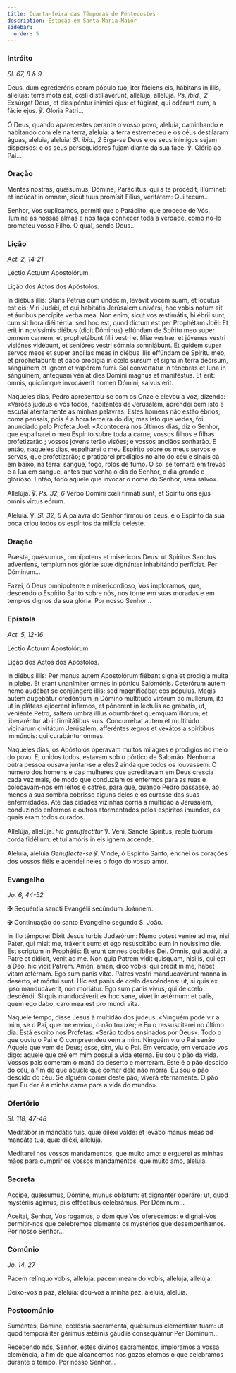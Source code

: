 ```yaml
---
title: Quarta-feira das Têmporas de Pentecostes
description: Estação em Santa Maria Maior
sidebar:
  order: 5
---
```


### Intróito

<em>Sl. 67, 8 & 9</em>

<div class="side-by-side not-content">

Deus, dum egrederéris coram pópulo tuo, iter fáciens eis, hábitans in illis, allelúja: terra mota est, cœli distillavérunt, allelúja, allelúja. <em>Ps. ibid., 2</em> Exsúrgat Deus, et dissipéntur inimíci ejus: et fúgiant, qui odérunt eum, a fácie ejus. ℣. Gloria Patri...

Ó Deus, quando aparecestes perante o vosso povo, aleluia, caminhando e habitando com ele na terra, aleluia: a terra estremeceu e os céus destilaram águas, aleluia, aleluia! <em>Sl. ibid., 2</em> Erga-se Deus e os seus inimigos sejam dispersos: e os seus perseguidores fujam diante da sua face. ℣. Glória ao Pai...

</div>

### Oração

<div class="side-by-side not-content">

Mentes nostras, quǽsumus, Dómine, Paráclitus, qui a te procédit, illúminet: et indúcat in omnem, sicut tuus promísit Fílius, veritátem: Qui tecum...

Senhor, Vos suplicamos, permiti que o Paráclito, que procede de Vós, ilumine as nossas almas e nos faça conhecer toda a verdade, como no-lo prometeu vosso Filho. O qual, sendo Deus...

</div>

### Lição

<em>Act. 2, 14-21</em>

<div class="side-by-side not-content">

Léctio Actuum Apostolórum.

Lição dos Actos dos Apóstolos.

In diébus illis: Stans Petrus cum úndecim, levávit vocem suam, et locútus est eis: Viri Judǽi, et qui habitátis Jerúsalem univérsi, hoc vobis notum sit, et áuribus percípite verba mea. Non enim, sicut vos æstimátis, hi ébrii sunt, cum sit hora diéi tértia: sed hoc est, quod dictum est per Prophétam Joël: Et erit in novíssimis diébus (dicit Dóminus) effúndam de Spíritu meo super omnem carnem, et prophetábunt fílii vestri et fíliæ vestræ, et júvenes vestri visiónes vidébunt, et senióres vestri sómnia somniábunt. Et quidem super servos meos et super ancíllas meas in diébus illis effúndam de Spíritu meo, et prophetábunt: et dabo prodígia in cœlo sursum et signa in terra deórsum, sánguinem et ignem et vapórem fumi. Sol convertátur in ténebras et luna in sánguinem, antequam véniat dies Dómini magnus et maniféstus. Et erit: omnis, quicúmque invocáverit nomen Dómini, salvus erit.

Naqueles dias, Pedro apresentou-se com os Onze e elevou a voz, dizendo: «Varões judeus e vós todos, habitantes de Jerusalém, aprendei bem isto e escutai atentamente as minhas palavras: Estes homens não estão ébrios, coma pensais, pois é a hora terceira do dia; mas isto que vedes, foi anunciado pelo Profeta Joel: «Acontecerá nos últimos dias, diz o Senhor, que espalharei o meu Espírito sobre toda a carne; vossos filhos e filhas profetizarão ; vossos jovens terão visões; e vossos anciãos sonharão. E então, naqueles dias, espalharei o meu Espírito sobre os meus servos e servas, que profetizarão; e praticarei prodígios no alto do céu e sinais cá em baixo, na terra: sangue, fogo, rolos de fumo. O sol se tornará em trevas e a lua em sangue, antes que venha o dia do Senhor, o dia grande e glorioso. Então, todo aquele que invocar o nome do Senhor, será salvo».

</div>

<div class="side-by-side not-content">

Allelúja. ℣. <em>Ps. 32, 6</em> Verbo Dómini cœli firmáti sunt, et Spíritu oris ejus omnis virtus eórum.

Aleluia. ℣. <em>Sl. 32, 6</em> A palavra do Senhor firmou os céus, e o Espírito da sua boca criou todos os espíritos da milícia celeste.

</div>

### Oração

<div class="side-by-side not-content">

Præsta, quǽsumus, omnípotens et miséricors Deus: ut Spíritus Sanctus advéniens, templum nos glóriæ suæ dignánter inhabitándo perfíciat. Per Dóminum...

Fazei, ó Deus omnipotente e misericordioso, Vos imploramos, que, descendo o Espírito Santo sobre nós, nos torne em suas moradas e em templos dignos da sua glória. Por nosso Senhor...

</div>

### Epístola

<em>Act. 5, 12-16</em>

<div class="side-by-side not-content">

Léctio Actuum Apostolórum.

Lição dos Actos dos Apóstolos.

In diébus illis: Per manus autem Apostolórum fiébant signa et prodígia multa in plebe. Et erant unanímiter omnes in pórticu Salomónis. Ceterórum autem nemo audébat se conjúngere illis: sed magnificábat eos pópulus. Magis autem augebátur credéntium in Dómino multitúdo virórum ac mulíerum, ita ut in pláteas ejícerent infírmos, et pónerent in léctulis ac grabátis, ut, veniénte Petro, saltem umbra illíus obumbráret quemquam illórum, et liberaréntur ab infirmitátibus suis. Concurrébat autem et multitúdo vicinárum civitátum Jerúsalem, afferéntes ægros et vexátos a spirítibus immúndis: qui curabántur omnes.

Naqueles dias, os Apóstolos operavam muitos milagres e prodígios no meio do povo. E, unidos todos, estavam sob o pórtico de Salomão. Nenhuma outra pessoa ousava juntar-se a eles2 ainda que todos os louvassem. O número dos homens e das mulheres que acreditavam em Deus crescia cada vez mais, de modo que conduziam os enfermos para as ruas e colocavam-nos em leitos e catres, para que, quando Pedro passasse, ao menos a sua sombra cobrisse alguns deles e os curasse das suas enfermidades. Até das cidades vizinhas corria a multidão a Jerusalém, conduzindo enfermos e outros atormentados pelos espíritos imundos, os quais eram todos curados.

</div>

<div class="side-by-side not-content">

Allelúja, allelúja. <em>hic genuflectitur</em> ℣. Veni, Sancte Spíritus, reple tuórum corda fidélium: et tui amóris in eis ignem accénde.

Aleluia, aleluia <em>Genuflecte-se</em> ℣. Vinde, ó Espírito Santo; enchei os corações dos vossos fiéis e acendei neles o fogo do vosso amor.

</div>

### Evangelho

<em>Jo. 6, 44-52</em>

<div class="side-by-side not-content">

<span class="cross text-red-500">✠</span> Sequéntia sancti Evangélii secúndum Joánnem.

<span class="cross text-red-500">✠</span> Continuação do santo Evangelho segundo S. João.

In illo témpore: Dixit Jesus turbis Judæórum: Nemo potest veníre ad me, nisi Pater, qui misit me, tráxerit eum: et ego resuscitábo eum in novíssimo die. Est scriptum in Prophétis: Et erunt omnes docíbiles Dei. Omnis, qui audívit a Patre et dídicit, venit ad me. Non quia Patrem vidit quisquam, nisi is, qui est a Deo, hic vidit Patrem. Amen, amen, dico vobis: qui credit in me, habet vitam ætérnam. Ego sum panis vitæ. Patres vestri manducavérunt manna in desérto, et mórtui sunt. Hic est panis de cœlo descéndens: ut, si quis ex ipso manducáverit, non moriátur. Ego sum panis vivus, qui de cœlo descéndi. Si quis manducáverit ex hoc sane, vivet in ætérnum: et palis, quem ego dabo, caro mea est pro mundi vita.

Naquele tempo, disse Jesus à multidão dos judeus: «Ninguém pode vir a mim, se o Pai, que me enviou, o não trouxer; e Eu o ressuscitarei no último dia. Está escrito nos Profetas: «Serão todos ensinados por Deus». Todo o que ouviu o Pai e O compreendeu vem a mim. Ninguém viu o Pai senão Aquele que vem de Deus; esse, sim, viu o Pai. Em verdade, em verdade vos digo: aquele que crê em mim possui a vida eterna. Eu sou o pão da vida. Vossos pais comeram o maná do deserto e morreram. Este é o pão descido do céu, a fim de que aquele que comer dele não morra. Eu sou o pão descido do céu. Se alguém comer deste pão, viverá eternamente. O pão que Eu der é a minha carne para a vida do mundo».

</div>

### Ofertório

<em>Sl. 118, 47-48</em>

<div class="side-by-side not-content">

Meditábor in mandátis tuis, quæ diléxi valde: et levábo manus meas ad mandáta tua, quæ diléxi, allelúja.

Meditarei nos vossos mandamentos, que muito amo: e erguerei as minhas mãos para cumprir os vossos mandamentos, que muito amo, aleluia.

</div>

### Secreta

<div class="side-by-side not-content">

Accipe, quǽsumus, Dómine, munus oblátum: et dignánter operáre; ut, quod mystériis ágimus, piis efféctibus celebrámus. Per Dóminum...

Aceitai, Senhor, Vos rogamos, o dom que Vos oferecemos: e dignai-Vos permitir-nos que celebremos piamente os mystérios que desempenhamos. Por nosso Senhor...

</div>

### Comúnio

<em>Jo. 14, 27</em>

<div class="side-by-side not-content">

Pacem relínquo vobis, allelúja: pacem meam do vobis, allelúja, allelúja.

Deixo-vos a paz, aleluia: dou-vos a minha paz, aleluia, aleluia.

</div>

### Postcomúnio

<div class="side-by-side not-content">

Suméntes, Dómine, cœléstia sacraménta, quǽsumus cleméntiam tuam: ut quod temporáliter gérimus ætérnis gáudiis consequámur Per Dóminum...

Recebendo nós, Senhor, estes divinos sacramentos, imploramos a vossa clemência, a fim de que alcancemos nos gozos eternos o que celebramos durante o tempo. Por nosso Senhor...

</div>
